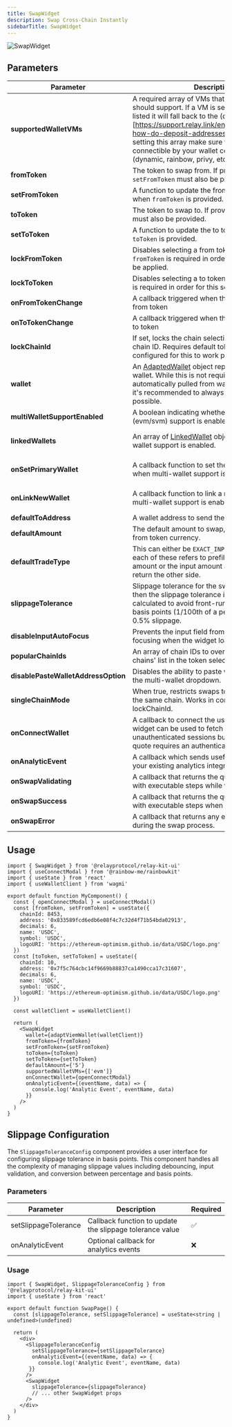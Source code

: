 ```yaml
---
title: SwapWidget
description: Swap Cross-Chain Instantly
sidebarTitle: SwapWidget
---
```


![SwapWidget](/images/swap-widget.png)

## Parameters

| Parameter    | Description                                                                                                                                    | Required |
|--------------|------------------------------------------------------------------------------------------------------------------------------------------------|----------|
| **supportedWalletVMs**       | A required array of VMs that the swap widget should support. If a VM is selected that's not listed it will fall back to the (deposit address)[https://support.relay.link/en/articles/10269920-how-do-deposit-addresses-work] ux. When setting this array make sure that the VMs are connectible by your wallet connection provider (dynamic, rainbow, privy, etc). | ✅       |
| **fromToken** | The token to swap from. If provided, `setFromToken` must also be provided. | ❌ |
| **setFromToken** | A function to update the from token. Required when `fromToken` is provided. | ❌ (✅ if fromToken is provided) |
| **toToken** | The token to swap to. If provided, `setToToken` must also be provided. | ❌ |
| **setToToken** | A function to update the to token. Required when `toToken` is provided. | ❌ (✅ if toToken is provided) |
| **lockFromToken** | Disables selecting a from token in the ui. A `fromToken` is required in order for this setting to be applied. | ❌       |
| **lockToToken** | Disables selecting a to token in the ui. A `toToken` is required in order for this setting to be applied. | ❌       |
| **onFromTokenChange** | A callback triggered when the user changes the from token | ❌ |
| **onToTokenChange** | A callback triggered when the user changes the to token | ❌ |
| **lockChainId** | If set, locks the chain selection to the specified chain ID. Requires default tokens to be configured for this to work properly. | ❌ |
| **wallet** | An [AdaptedWallet](https://github.com/reservoirprotocol/relay-kit/blob/main/packages/sdk/src/types/AdaptedWallet.ts#L13) object representing the user's wallet. While this is not required as it's automatically pulled from wagmi for EVM chains, it's recommended to always provide this if possible. | ❌ |
| **multiWalletSupportEnabled** | A boolean indicating whether multi-wallet (evm/svm) support is enabled. | ❌ |
| **linkedWallets** | An array of [LinkedWallet](https://github.com/reservoirprotocol/relay-kit/blob/main/packages/ui/src/types/index.ts#L14) objects when multi-wallet support is enabled. | ❌ (✅ if multiWalletSupportEnabled is true) |
| **onSetPrimaryWallet** | A callback function to set the primary wallet when multi-wallet support is enabled. | ❌ (✅ if multiWalletSupportEnabled is true) |
| **onLinkNewWallet** | A callback function to link a new wallet when multi-wallet support is enabled. | ❌ (✅ if multiWalletSupportEnabled is true) |
| **defaultToAddress** | A wallet address to send the proceeds to. | ❌       |
| **defaultAmount** | The default amount to swap, the amount is in the from token currency.  | ❌       |
| **defaultTradeType** | This can either  be `EXACT_INPUT` or `EXACT_OUTPUT`, each of these refers to prefilling the output amount or the input amount and having the quote return the other side. | ❌       |
| **slippageTolerance** | Slippage tolerance for the swap, if not specified then the slippage tolerance is automatically calculated to avoid front-running. This value is in basis points (1/100th of a percent), e.g. 50 for 0.5% slippage. | ❌       |
| **disableInputAutoFocus** | Prevents the input field from automatically focusing when the widget loads. | ❌ |
| **popularChainIds** | An array of chain IDs to override the 'Popular chains' list in the token selector. | ❌ |
| **disablePasteWalletAddressOption** | Disables the ability to paste wallet addresses in the multi-wallet dropdown. | ❌ |
| **singleChainMode** | When true, restricts swaps to occur only within the same chain. Works in conjunction with lockChainId. | ❌ |
| **onConnectWallet** | A callback to connect the user's wallet. The widget can be used to fetch quotes for unauthenticated sessions but executing the quote requires an authenticated session. | ✅       |
| **onAnalyticEvent** | A callback which sends useful [events](https://github.com/reservoirprotocol/relay-kit/blob/main/packages/ui/src/constants/events.ts) to pipe into your existing analytics integration. | ❌       |
| **onSwapValidating** | A callback that returns the quote object along with executable steps while validating the swap | ❌       |
| **onSwapSuccess** | A callback that returns the quote object along with executable steps when the swap is complete | ❌       |
| **onSwapError** | A callback that returns any errors that occur during the swap process. | ❌ |

## Usage

```tsx
import { SwapWidget } from '@relayprotocol/relay-kit-ui'
import { useConnectModal } from '@rainbow-me/rainbowkit'
import { useState } from 'react'
import { useWalletClient } from 'wagmi'

export default function MyComponent() {
  const { openConnectModal } = useConnectModal()
  const [fromToken, setFromToken] = useState({
    chainId: 8453,
    address: '0x833589fcd6edb6e08f4c7c32d4f71b54bda02913',
    decimals: 6,
    name: 'USDC',
    symbol: 'USDC',
    logoURI: 'https://ethereum-optimism.github.io/data/USDC/logo.png'
  })
  const [toToken, setToToken] = useState({
    chainId: 10,
    address: '0x7f5c764cbc14f9669b88837ca1490cca17c31607',
    decimals: 6,
    name: 'USDC',
    symbol: 'USDC',
    logoURI: 'https://ethereum-optimism.github.io/data/USDC/logo.png'
  })

  const walletClient = useWalletClient()

  return (
    <SwapWidget
      wallet={adaptViemWallet(walletClient)}
      fromToken={fromToken}
      setFromToken={setFromToken}
      toToken={toToken}
      setToToken={setToToken}
      defaultAmount={'5'}
      supportedWalletVMs={['evm']}
      onConnectWallet={openConnectModal}
      onAnalyticEvent={(eventName, data) => {
        console.log('Analytic Event', eventName, data)
      }}
    />
  )
}

```

## Slippage Configuration

The `SlippageToleranceConfig` component provides a user interface for configuring slippage tolerance in basis points. This component handles all the complexity of managing slippage values including debouncing, input validation, and conversion between percentage and basis points.

### Parameters

| Parameter | Description | Required |
|-------------|--------------------------------------------------------------------------------------------|----------|
| setSlippageTolerance | Callback function to update the slippage tolerance value | ✅ |
| onAnalyticEvent | Optional callback for analytics events | ❌ |


### Usage
```tsx
import { SwapWidget, SlippageToleranceConfig } from '@relayprotocol/relay-kit-ui'
import { useState } from 'react'

export default function SwapPage() {
  const [slippageTolerance, setSlippageTolerance] = useState<string | undefined>(undefined)

  return (
    <div>
      <SlippageToleranceConfig
        setSlippageTolerance={setSlippageTolerance}
        onAnalyticEvent={(eventName, data) => {
          console.log('Analytic Event', eventName, data)
       }}
      />
      <SwapWidget
        slippageTolerance={slippageTolerance}
        // ... other SwapWidget props
      />
    </div>
  )
}
```